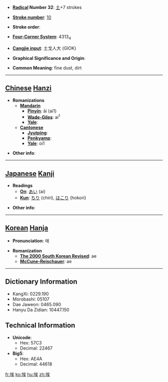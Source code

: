 * '''[[Wiktionary:Chinese radical index| Radical]] Number 32''': [[Wiktionary:Chinese radical index 土|土]]+7 strokes

* '''[[Wiktionary:Chinese total strokes index|Stroke number]]''': [[Wiktionary:Chinese total strokes index 10|10]]

* '''Stroke order''': 

* '''[[Wiktionary:Chinese four corner index|Four-Corner System]]''': 4313<sub>4</sub>

* '''[[Wiktionary:Chinese Cangjie index|Cangjie input]]''': 土戈人大 (GIOK)

* '''Graphical Significance and Origin''': 

* '''Common Meaning''': fine dust, dirt

----

== [[Chinese]] [[Hanzi]] ==

* '''Romanizations'''
** '''[[Mandarin]]'''
*** '''[[Pinyin]]''': āi (ai1)
*** '''[[Wade-Giles]]''': ai<sup>1</sup>
*** '''[[Yale]]''': 
** '''[[Cantonese]]'''
*** '''[[Jyutping]]''':
*** '''[[Penkyamp]]''': 
*** '''[[Yale]]''': oi1

* '''Other info''': 

----

== [[Japanese]] [[Kanji]] ==

* '''Readings'''
** '''[[On]]''': [[あい]] (ai)
** '''[[Kun]]''': [[ちり]] (chiri), [[ほこり]] (hokori)

* '''Other info''':  

----

== [[Korean]] [[Hanja]] ==

* '''Pronunciation''': 애

* '''Romanization'''
** '''[[The 2000 South Korean Revised Romanization|The 2000 South Korean Revised]]''': ae
** '''[[McCune-Reischauer]]''': ae

----

== Dictionary Information ==

* KangXi: 0229.190
* Morobashi: 05107
* Dae Jaweon: 0465.090
* Hanyu Da Zidian: 10447.150

== Technical Information ==

* '''Unicode''':
** Hex: 57C3
** Decimal: 22467
* '''Big5''':
** Hex: AE4A
** Decimal: 44618

[[fr:埃]]
[[ko:埃]]
[[hu:埃]]
[[zh:埃]]